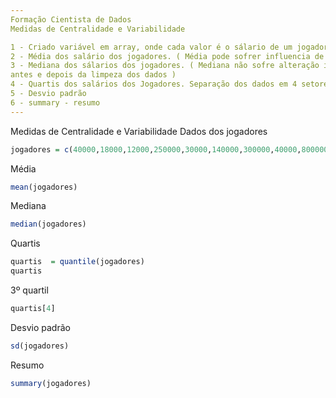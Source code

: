 ---
Formação Cientista de Dados 
Medidas de Centralidade e Variabilidade

1 - Criado variável em array, onde cada valor é o sálario de um jogador
2 - Média dos salário dos jogadores. ( Média pode sofrer influencia de Outliers) - Não confiável
3 - Mediana dos sálarios dos jogadores. ( Mediana não sofre alteração influência de Outliers) - sendo um parâmetro confiável,
antes e depois da limpeza dos dados ) 
4 - Quartis dos salários dos Jogadores. Separação dos dados em 4 setores(25% 50%(mediana) 75% 100%)
5 - Desvio padrão 
6 - summary - resumo
---
Medidas de Centralidade e Variabilidade
Dados dos jogadores
```{r}
jogadores = c(40000,18000,12000,250000,30000,140000,300000,40000,800000)
```
Média
```{r}
mean(jogadores)
```
Mediana
```{r}
median(jogadores)
```
Quartis
```{r}
quartis  = quantile(jogadores)
quartis
```
3º quartil
```{r}
quartis[4]
```
Desvio padrão
```{r}
sd(jogadores)
```
Resumo
```{r}
summary(jogadores)
```
